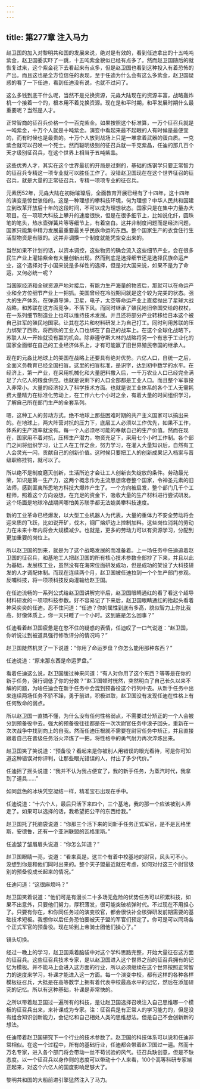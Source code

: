 ```yaml
---
---
---
```

title: 第277章 注入马力
---



赵卫国的加入对黎明共和国的发展来说，绝对是有效的，看到任迪拿出的十五吨吨紫金，赵卫国委实吓了一跳，十五吨紫金貌似已经有点多了。然而赵卫国随后的就恢复过来，这个紫金花下去看起来有点多，但是赵卫国也看到这种投入有着恐怖的产出。而且这也是全方位信任的表现，至于任迪为什么会有这么多紫金，赵卫国疑惑的看了一下任迪，看到任迪没有说，也就不过问了。

这么多钱到底干什么呢，当然不是兑换资源，元淼大陆现在的资源丰富，战略轰炸机一个接着一个的，根本用不着兑换资源。现在是和平时期，和平发展时期什么最重要呢？当然是人才。

正常智商的征召兵价格一个一百克紫金。如果按照这个标准算，一万个征召兵就是一吨紫金，十万个人就是十吨紫金。演变中看起来最不起眼的人有时候是最便宜的，而有时候也是最贵的。十万个人放到战场上只是一堆拿着武器的蛋白质。一克紫金就可以召唤一个死士。然而聪明级别的征召兵就一千克紫晶，任迪的那几百个天才级别征召兵，在这个世界上相当于五吨紫晶。

这些优秀人才，其实在这个世界最初的开局是过剩的，基础的炼钢学只要正常智力的征召兵专精这一项专业就可以胜任工作了。没错赵卫国现在在这个世界征召的征召兵，就是大量的正常征召兵，专精一项项专业的征召兵。

元素历52年，元淼大陆在初始璀璨后，全面教育开展已经有了十四年，这十四年的演变是惊世骇俗的。这是一种理想的攀科技环境，何为理想？中华人民共和国建立到改革开放后十年的这段时间，不可以成为理想状态。国家只是在集中力量办大项目。在一项项大科技上攀升的速度很快，但是在很多细节上，比如说化纤，圆珠笔的笔头，热水壶弹簧片等等细节上，有着空白。这并非制度问题而是经济问题，国家只能集中精力发展最重要最关乎民族命运的东西。整个国家生产的衣食住行生活型物资是有限的。这并非调换一个制度就能凭空变出来的。

当然如果不计划的话，以资本调控，这些物资的确会流入这些细节产业，会在很多民生产业上灌输紫金有大量创新出现。然而到底是选择细节还是选择民族命运产业，这个选择对于小国来说是多样性的选择，但是对大国来说，如果不是为了命运，又何必统一呢？

当国家经济和全球资源产地对接后，有能力生产海量的物资后，那就可以在命运产业和全方位细节产业上一把抓。美国曾经在冷战期间就是这个较为完美的状态。强大的生产体系，在弹道导弹，卫星，电子，太空等命运产业上直接抛出了星球大战战略，和苏联在这方面竞争，不落下风。而同时继承了殖民地旧帝国交给的权杖，在一系列细节制造业上也可以维持技术发展。并且还将部分产业转移给日本这个被自己驻军的殖民地国家。让其在芯片和材料研发上为自己打工。同时利用苏联的压力绑架了西欧，将西欧的工业人口也绑在了自己的战车上。在这个全球化战略下，苏联人从一开始就没有赢的机会。除非遵守斯大林的战略将另一个有志于工业化的国家全面绑在自己的工业经济体系上，才有可能赢了旧世界殖民帝国的继承人。

现在的元淼比地球上的美国在战略上还要具有绝对优势。六亿人口，自统一之后，全面义务教育已经全国扫盲。这里的扫盲标准，是识字，达到初中数学的水平。在经济上，第一产业，在采用机械化和大量肥料撒入后，一千万农业人口已经完全满足了六亿人的粮食供应。也就是说剩下的人口全部都是工业人口。而且整个军事投入非常小。大量的经济投入了科学技术方面。也就是说工业体系的各个工人无需耗费大量精力在标准化劳动上，在工作六七个小时之余，有着大量的时间组织学习，了解自己所在部门生产的全套系列。

嗯，这种工人的劳动方式。绝不地球上那些困难时期的共产主义国家可以搞出来的。在地球上，两大阵营对抗的压力下，底层工人必须以工作优先，如果不工作，体系的生产效率就没有。每一个人必须尽可能的奉献自己的生产价值。然而在现在，国家用不着对抗，压榨生产潜力，物资充足下，采用七个小时工作制。各个部门之间将组织学习，让工人在工作之余，努力学习，在灌入大量知识后，自然有工人会灵光一闪，贡献自己的创新价值。这时候只要把工人的创新成果记入档案与晋级职称挂钩，就可以了。

所以绝不是制度磨灭创新，生活所迫才会让工人创新丧失绽放的条件。劳动最光荣，知识是第一生产力，这两个概念作为主流思想席卷整个国家，令神圣元素的旧法师，感到匪夷所思地方科技大爆炸产生了。一个方向被启发，整个部门几千个工程师，照着这个方向设想，在充足的资金下，吸收大量的生产材料进行尝试研发。这个场面是地球冷战期间哪怕美苏联手都无法媲美攀科技速度。

新的工业革命已经爆发，以大型工业机器人为代表，大量的重体力不安全劳动将会迎来质的飞跃，比如说开矿，伐木，钢厂熔炉边上控制加料。这些岗位消耗的劳动力在未来十年内将会大规模减少。也就是，更多的劳动力可以有资源学习，分配到更加重要的岗位上。

所以赵卫国的到来，就是为了这个战略发展的而准备着。上一场任务中任迪追着赵卫国的征召兵，和基地工人把赵卫国的所有核心技术参数全部抄了下来，并且以此为基础，发展核工业，虽然没有在海宋位面研发成功，但是成功的架设了大科技研发的人才调配体制。而现在连续两个月，赵卫国被任迪拉到一个个生产部门参观。反哺科技，将一项项科技反向灌输给赵卫国。

在任迪流畅的一系列公式给赵卫国讲解完毕后，赵卫国眼睛通红的看了看这个超导材料研发的一项项科技参数。好不容易记了下来后，赵卫国眼睛通红的抬起头看着神采奕奕的任迪。忍不住问道：“任迪？你的属性到底有多高，貌似智力上你比我高，好像体质上，你一天只睡了一个小时。这到底是怎么回事？”

任迪看着赵卫国疲惫是在憋不住的疑惑的表情，任迪叹了一口气说道：“赵卫国，你听说过到被道具强行修改评分的情况吗？”

赵卫国陡然机灵了一下说道：“你用了命运罗盘？你怎么能用那种东西？”

任迪说道：“原来那东西是命运罗盘。”

看着任迪这么说，赵卫国缓过神来问道：“有人对你用了这个东西？等等是在你的新手任务，强行调低了你的分数？”赵卫国顿时恍然，突然明白了自己长久以来不解的问题，为啥任迪会在新手任务中会混到预备役这个行列中去。从新手任务中出来连续两场任务不骄不躁，勇于前进，积极进取，赵卫国没有发现任迪在性格上有任何致命的弱点。

所以赵卫国一直搞不懂，为什么没有任何性格弱点，不需要过分矫正的一个人会被分到预备役中去。强大的预备役往往都是在一次次尉官任务中浪子回头，重新在一次次战争中找到向上的自我。然而任迪压根就不需要在尉官任务中矫正，并且直接跟着自己在晋级任务浴火淬炼了一把，将性格中的勇气耐力再次淬炼出来。

赵卫国笑了笑说道：“预备役？看起来是你被别人用错误的眼光看待，可是你可知道这种错误对你评判，让那些眼光错误的人，付出了多少代价。”

任迪摇了摇头说道：“我并不认为我占便宜了，我的新手任务，为蒸汽时代，我拿到了道具……”

如同蓝色的冰块凭空凝结一样，精准宝石出现在手中。

任迪说道：“十六个人，最后只活下来四个，三个基地，我的那一个应该被别人弄走了。如果可以选择的话，我希望把公平的东西给我。”

赵卫国托了托脑袋说道：“你那三个活下来的同新手任务正式军官，是不是瓦格里斯，安德鲁，还有一个亚洲联盟的瓦格里斯。”

任迪皱了皱眉眉头说道：“你怎么知道？”

赵卫国眼睛一亮，说道：“看来真是。这三个有着中校基地的尉官，风头可不小。没想到你是和他们同时出来的。整个天子盟最近就在考虑，如何对付这三个尉官级别的预备役成长起来的情况。”

任迪问道：“这很麻烦吗？”

赵卫国笑着说道：“他们可是有漫长二十多场无危险的优势任务可以积累科技，如果不出意外，只要他们努力，厚积薄发，很可能突破核弹时代。不过现在不用担心了。只要有你在，和你同任务过的演变校官，都会很快补全核弹研发前期需要的基础技术短板。我想你以后任务恐怕要被天子盟的军官们预定了。你可是可以同场各个正式军官的预备役。现在轮到上帝骑士团他们操心了。”

镜头切换。

经过一晚上的学习，赵卫国乘着脑袋中对这个学科思路完整，开始大量征召这方面的征召兵。这些征召兵技术专家，是以赵卫国进入这个世界之前的征召兵拥有的记忆为模板。并不能马上会进入这方面的行业，所以必须继续在这个世界按照正常智力的速度来学习，补课才能进入这一方面。每一个演变中校，都有这样的各种各样模板征召兵，大抵是在高等数学上拥有着代表中校最高水平的记忆，然后在添加研究的记忆。所以有这种基础，补课是非常快的。

之所以带着赵卫国过一遍所有的科技，是让赵卫国选择召唤注入自己思维哪一个模板的征召兵出来，来补课成为专家。注：征召兵是有正常人的学习能力的，但是没有组合知识创新能力，会记忆和自己相处人类的思维想法。但是自己不会创新新的想法。

任迪带着赵卫国研究下一个行业的技术参数了。赵卫国的科技体系可以说和任迪非常相似。在这一个过程中，所有的基础行业，任迪都会带着赵卫国过一遍。然而十万名专家，进入各个部门将会带动一丝不苟试验的风气。征召兵缺创意，但是不缺态度。以一个征召兵以身作则的态度可以带动十个人来看，100个高等科研专家端正起来，对这个六亿人的国度影响足够大了。

黎明共和国的大船前进引擎猛然注入了马力。